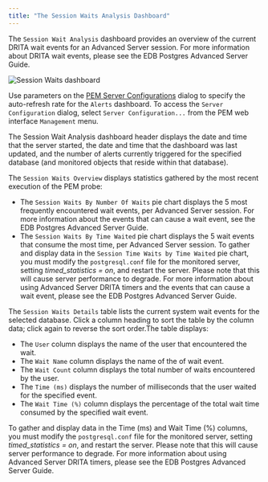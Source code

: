 ```yaml
---
title: "The Session Waits Analysis Dashboard"
---
```


<div id="session_waits_dashboard" class="registered_link"></div>

The `Session Wait Analysis` dashboard provides an overview of the current DRITA wait events for an Advanced Server session. For more information about DRITA wait events, please see the EDB Postgres Advanced Server Guide.

![Session Waits dashboard](../../images/session_waits_dashboard.png)

Use parameters on the [PEM Server Configurations](../02_pem_server_config/#pem_server_config) dialog to specify the auto-refresh rate for the `Alerts` dashboard. To access the `Server Configuration` dialog, select `Server Configuration...` from the PEM web interface `Management` menu.

The Session Wait Analysis dashboard header displays the date and time that the server started, the date and time that the dashboard was last updated, and the number of alerts currently triggered for the specified database (and monitored objects that reside within that database).

The `Session Waits Overview` displays statistics gathered by the most recent execution of the PEM probe:

-   The `Session Waits By Number Of Waits` pie chart displays the 5 most frequently encountered wait events, per Advanced Server session. For more information about the events that can cause a wait event, see the EDB Postgres Advanced Server Guide.
-   The `Session Waits By Time Waited` pie chart displays the 5 wait events that consume the most time, per Advanced Server session. To gather and display data in the `Session Time Waits by Time Waited` pie chart, you must modify the `postgresql.conf` file for the monitored server, setting *timed_statistics = on*, and restart the server. Please note that this will cause server performance to degrade. For more information about using Advanced Server DRITA timers and the events that can cause a wait event, please see the EDB Postgres Advanced Server Guide.

The `Session Waits Details` table lists the current system wait events for the selected database. Click a column heading to sort the table by the column data; click again to reverse the sort order.The table displays:

-   The `User` column displays the name of the user that encountered the wait.
-   The `Wait Name` column displays the name of the of wait event.
-   The `Wait Count` column displays the total number of waits encountered by the user.
-   The `Time (ms)` displays the number of milliseconds that the user waited for the specified event.
-   The `Wait Time (%)` column displays the percentage of the total wait time consumed by the specified wait event.

To gather and display data in the Time (ms) and Wait Time (%) columns, you must modify the `postgresql.conf` file for the monitored server, setting *timed_statistics = on*, and restart the server. Please note that this will cause server performance to degrade. For more information about using Advanced Server DRITA timers, please see the EDB Postgres Advanced Server Guide.
